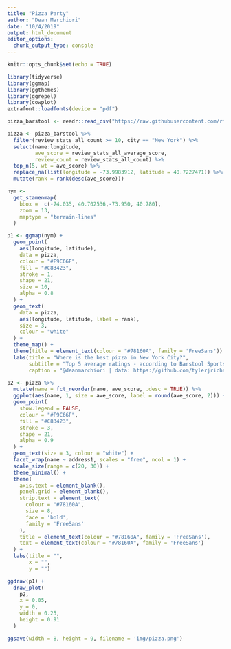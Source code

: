 ```yaml
---
title: "Pizza Party"
author: "Dean Marchiori"
date: "10/4/2019"
output: html_document
editor_options: 
  chunk_output_type: console
---
```


```r
knitr::opts_chunk$set(echo = TRUE)
```

```r
library(tidyverse)
library(ggmap)
library(ggthemes)
library(ggrepel)
library(cowplot)
extrafont::loadfonts(device = "pdf")

pizza_barstool <- readr::read_csv("https://raw.githubusercontent.com/rfordatascience/tidytuesday/master/data/2019/2019-10-01/pizza_barstool.csv")

```

```r
pizza <- pizza_barstool %>%
  filter(review_stats_all_count >= 10, city == "New York") %>%
  select(name:longitude,
         ave_score = review_stats_all_average_score,
         review_count = review_stats_all_count) %>%
  top_n(5, wt = ave_score) %>%
  replace_na(list(longitude = -73.9983912, latitude = 40.7227471)) %>%
  mutate(rank = rank(desc(ave_score)))
```


```r
nym <-
  get_stamenmap(
    bbox =  c(-74.035, 40.702536,-73.950, 40.780),
    zoom = 13,
    maptype = "terrain-lines"
  )

p1 <- ggmap(nym) +
  geom_point(
    aes(longitude, latitude),
    data = pizza,
    colour = "#F9C66F",
    fill = "#C83423",
    stroke = 1,
    shape = 21,
    size = 10,
    alpha = 0.8
  ) +
  geom_text(
    data = pizza,
    aes(longitude, latitude, label = rank),
    size = 3,
    colour = "white"
  ) +
  theme_map() +
  theme(title = element_text(colour = "#78160A", family = 'FreeSans')) +
  labs(title = "Where is the best pizza in New York City?",
       subtitle = "Top 5 average ratings - according to Barstool Sports",
       caption = "@deanmarchiori | data: https://github.com/tylerjrichards/Barstool_Pizza") 
```

```r
p2 <- pizza %>%
  mutate(name = fct_reorder(name, ave_score, .desc = TRUE)) %>%
  ggplot(aes(name, 1, size = ave_score, label = round(ave_score, 2))) +
  geom_point(
    show.legend = FALSE,
    colour = "#F9C66F",
    fill = "#C83423",
    stroke = 3,
    shape = 21, 
    alpha = 0.9
  ) +
  geom_text(size = 3, colour = "white") +
  facet_wrap(name ~ address1, scales = "free", ncol = 1) +
  scale_size(range = c(20, 30)) +
  theme_minimal() +
  theme(
    axis.text = element_blank(),
    panel.grid = element_blank(),
    strip.text = element_text(
      colour = "#78160A",
      size = 8,
      face = 'bold',
      family = 'FreeSans'
    ),
    title = element_text(colour = "#78160A", family = 'FreeSans'),
    text = element_text(colour = "#78160A", family = 'FreeSans')
  ) +
  labs(title = "",
       x = "",
       y = "") 
```

```r



ggdraw(p1) +
  draw_plot(
    p2,
    x = 0.05,
    y = 0,
    width = 0.25,
    height = 0.91
  )

ggsave(width = 8, height = 9, filename = 'img/pizza.png')
```

